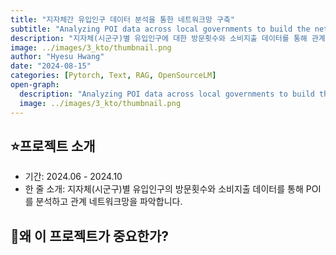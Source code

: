 ```yaml
---
title: "지자체간 유입인구 데이터 분석을 통한 네트워크망 구축"
subtitle: "Analyzing POI data across local governments to build the network"
description: "지자체(시군구)별 유입인구에 대한 방문횟수와 소비지출 데이터를 통해 관계 네트워크망을 분석합니다."
image: ../images/3_kto/thumbnail.png
author: "Hyesu Hwang"
date: "2024-08-15"
categories: [Pytorch, Text, RAG, OpenSourceLM]
open-graph:
  description: "Analyzing POI data across local governments to build the network"
  image: ../images/3_kto/thumbnail.png
---
```


## ⭐프로젝트 소개

- 기간: 2024.06 - 2024.10
- 한 줄 소개: 지자체(시군구)별 유입인구의 방문횟수와 소비지출 데이터를 통해 POI를 분석하고 관계 네트워크망을 파악합니다.

## 💎왜 이 프로젝트가 중요한가?

